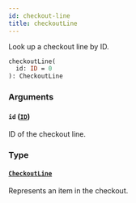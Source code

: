 ```yaml
---
id: checkout-line
title: checkoutLine
---
```


Look up a checkout line by ID.

```graphql
checkoutLine(
  id: ID = 0
): CheckoutLine

```

### Arguments

#### `id` ([`ID`](/api-reference/scalars/id.mdx))

ID of the checkout line.

### Type

#### [`CheckoutLine`](/api-reference/objects/checkout-line.mdx)

Represents an item in the checkout.
